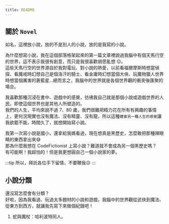 ```yaml
---
title: README
---
```

## 關於 `Novel`
如名，這裡放小說，放的不是別人的小說，放的是我寫的小說。  

為什麼想寫小說，我在這個部落格架起來的第一篇文章裡說過我腦中有個天馬行空的世界，這不表示我很有創意，而只是我很喜歡胡思亂想 :relieved:。  
這些天馬行空的世界源自於我對電玩、對小說的熱愛，以前看福爾摩斯時想當偵探、看魔戒時幻想自己是個洛汗的騎士、看金庸時幻想當個大俠、玩魔物獵人世界時想當個厲害的蒼藍星...總而言之，我腦中的世界就是各個世界觀的衝突後匯聚的場合。

我喜歡那種沉浸在書中、遊戲中的感覺，彷彿我自己就是那個小說或遊戲世界的人民，即使這個世界也是其他人所塑造的。  
我們的人生，平均來說不過 7、80 歲，我們很難把精力花在所有有興趣的事情上，更何況現實也沒有魔法、沒有精靈、沒有龍，所以這種`體會另一種人生的感覺`讓我欲罷不能，時間久了，就想開始寫小說。

我第一次寫小說是國小，還拿給我媽看過，現在想真是黑歷史，怎麼敢把那種辣眼睛的東西拿出來:sweat_smile:  
那為什麼我想在 CodeFictionist 上寫小說？難道就不會成為另一個黑歷史嗎？  
有可能啊！我超怕的！但是我更想圓自己一個小說家的夢。

:::tip
所以，拜託各位手下留情，不要鞭我:persevere:
:::

## 小說分類
還沒寫怎麼會有分類？  
好啦，因為我看過、玩過太多題材的小說和遊戲，我腦中的世界觀從武俠到魔法、從東方到西方，就讓我先寫下來做個紀錄吧！

1. 蛇與魔杖：哈利波特同人。